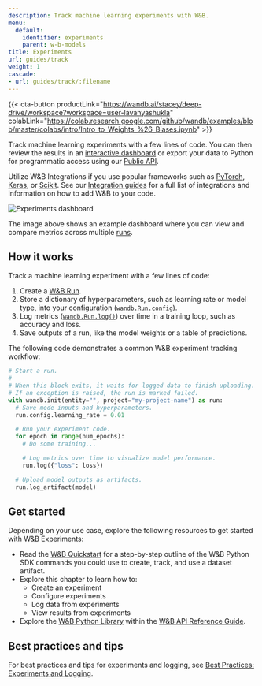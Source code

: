 ```yaml
---
description: Track machine learning experiments with W&B.
menu:
  default:
    identifier: experiments
    parent: w-b-models
title: Experiments
url: guides/track
weight: 1
cascade:
- url: guides/track/:filename
---
```

{{< cta-button productLink="https://wandb.ai/stacey/deep-drive/workspace?workspace=user-lavanyashukla" colabLink="https://colab.research.google.com/github/wandb/examples/blob/master/colabs/intro/Intro_to_Weights_%26_Biases.ipynb" >}}

Track machine learning experiments with a few lines of code. You can then review the results in an [interactive dashboard](/guides/models/track/workspaces) or export your data to Python for programmatic access using our [Public API](/ref/python/public-api/index). 

Utilize W&B Integrations if you use popular frameworks such as [PyTorch](/guides/integrations/pytorch), [Keras](/guides/integrations/keras), or [Scikit](/guides/integrations/scikit). See our [Integration guides](/guides/integrations/) for a full list of integrations and information on how to add W&B to your code.

<Frame>
    <img src="/images/experiments/experiments_landing_page.png" alt="Experiments dashboard"  />
</Frame>

The image above shows an example dashboard where you can view and compare metrics across multiple [runs](/guides/models/track/runs/).

## How it works

Track a machine learning experiment with a few lines of code:
1. Create a [W&B Run](/guides/models/track/runs/).
2. Store a dictionary of hyperparameters, such as learning rate or model type, into your configuration ([`wandb.Run.config`](./config)).
3. Log metrics ([`wandb.Run.log()`](/guides/models/track/log/)) over time in a training loop, such as accuracy and loss.
4. Save outputs of a run, like the model weights or a table of predictions.

The following code demonstrates a common W&B experiment tracking workflow:

```python
# Start a run.
#
# When this block exits, it waits for logged data to finish uploading.
# If an exception is raised, the run is marked failed.
with wandb.init(entity="", project="my-project-name") as run:
  # Save mode inputs and hyperparameters.
  run.config.learning_rate = 0.01

  # Run your experiment code.
  for epoch in range(num_epochs):
    # Do some training...

    # Log metrics over time to visualize model performance.
    run.log({"loss": loss})

  # Upload model outputs as artifacts.
  run.log_artifact(model)
```

## Get started

Depending on your use case, explore the following resources to get started with W&B Experiments:

* Read the [W&B Quickstart](/guides/quickstart) for a step-by-step outline of the W&B Python SDK commands you could use to create, track, and use a dataset artifact.
* Explore this chapter to learn how to:
  * Create an experiment
  * Configure experiments
  * Log data from experiments
  * View results from experiments
* Explore the [W&B Python Library](/ref/python/index) within the [W&B API Reference Guide](/ref/).

## Best practices and tips 

For best practices and tips for experiments and logging, see [Best Practices: Experiments and Logging](https://wandb.ai/wandb/pytorch-lightning-e2e/reports/W-B-Best-Practices-Guide--VmlldzozNTU1ODY1#w&b-experiments-and-logging).